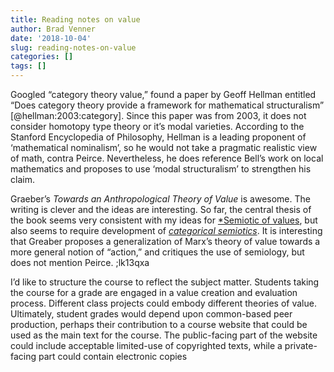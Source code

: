 ```yaml
---
title: Reading notes on value
author: Brad Venner
date: '2018-10-04'
slug: reading-notes-on-value
categories: []
tags: []
---
```


Googled "category theory value," found a paper by Geoff Hellman entitled "Does category theory provide a framework for mathematical structuralism" [@hellman:2003:category].  Since this paper was from 2003, it does not consider homotopy type theory or it's modal varieties.  According to the Stanford Encyclopedia of Philosophy, Hellman is a leading proponent of 'mathematical nominalism', so he would not take a pragmatic realistic view of math, contra Peirce.  Nevertheless, he does reference Bell's work on local mathematics and proposes to use 'modal structuralism' to strengthen his claim.  

Graeber's *Towards an Anthropological Theory of Value* is awesome.  The writing is clever and the ideas are interesting.  So far, the central thesis of the book seems very consistent with my ideas for [*Semiotic of values](http://github.org/bvenner/semiotics-values), but also seems to require development of [*categorical semiotics*](http://github.org/bvenner/categorical-semiotics).  It is interesting that Greaber proposes a generalization of Marx's theory of value towards a more general notion of "action," and critiques the use of semiology, but does not mention Peirce.
;lk13qxa

I'd like to structure the course to reflect the subject matter.  Students taking the course for a grade are engaged in a value creation and evaluation process.  Different class projects could embody different theories of value.  Ultimately, student grades would depend upon common-based peer production, perhaps their contribution to a course website that could be used as the main text for the course.  The public-facing part of the website could include acceptable limited-use of copyrighted texts, while a private-facing part could contain electronic copies 